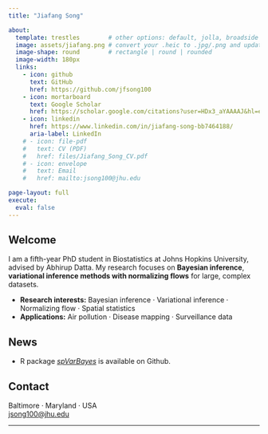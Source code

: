 ```yaml
---
title: "Jiafang Song"

about:
  template: trestles        # other options: default, jolla, broadside
  image: assets/jiafang.png # convert your .heic to .jpg/.png and update path
  image-shape: round        # rectangle | round | rounded
  image-width: 180px
  links:
    - icon: github
      text: GitHub
      href: https://github.com/jfsong100
    - icon: mortarboard
      text: Google Scholar
      href: https://scholar.google.com/citations?user=HDx3_aYAAAAJ&hl=en
    - icon: linkedin
      href: https://www.linkedin.com/in/jiafang-song-bb7464188/
      aria-label: LinkedIn
    # - icon: file-pdf
    #   text: CV (PDF)
    #   href: files/Jiafang_Song_CV.pdf
    # - icon: envelope
    #   text: Email
    #   href: mailto:jsong100@jhu.edu

page-layout: full
execute:
  eval: false
---
```


## Welcome

I am a fifth-year PhD student in Biostatistics at Johns Hopkins University, advised by Abhirup Datta. My research focuses on **Bayesian inference**, **variational inference methods with normalizing flows** for large, complex datasets.

- **Research interests:** Bayesian inference · Variational inference · Normalizing flow · Spatial statistics
- **Applications:** Air pollution · Disease mapping · Surveillance data

## News

- R package *[spVarBayes](https://github.com/jfsong100/spVarBayes)* is available on Github.


## Contact

Baltimore · Maryland · USA  
[jsong100@jhu.edu](mailto:jsong100@jhu.edu)

---

